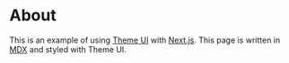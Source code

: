 # About

This is an example of using [Theme UI][] with [Next.js][].
This page is written in [MDX][] and styled with Theme UI.

[next.js]: https://github.com/zeit/next.js
[theme ui]: https://theme-ui.now.sh
[mdx]: https://mdxjs.com
